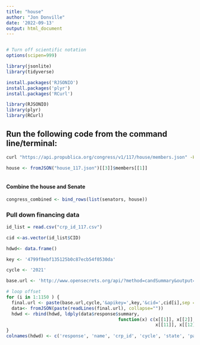 ```yaml
---
title: "house"
author: "Jon Donville"
date: '2022-09-13'
output: html_document
---
```


```r

```

```r
# Turn off scientific notation
options(scipen=999)

library(jsonlite)
library(tidyverse)
```

```r
install.packages('RJSONIO')
install.packages('plyr')
install.packages('RCurl')
```

```r
library(RJSONIO)
library(plyr)
library(RCurl)

```

## Run the following code from the command line/terminal:

```bash
curl "https://api.propublica.org/congress/v1/117/house/members.json" -H "X-API-Key: JTa4lpPr6YOwGEmTXcbbiQKVby7VZ0z3a0o244Gf" > house_117.json
```


```r
house <- fromJSON("house_117.json")[[3]]$members[[1]]
```

```r

```


#### Combine the house and Senate 

```r
congress_combined <- bind_rows(list(senators, house))
```


### Pull down financing data 
```r
id_list = read.csv("crp_id_117.csv")

cid <-as.vector(id_list$CID)

hdwd<- data.frame()

key <- '4799f8ebf135125b0c87ecb54f0530da'

cycle <- '2021'

base.url <- 'http://www.opensecrets.org/api/?method=candSummary&output=json&cycle='

# loop offset
for (i in 1:1150 ) {
  final.url <- paste(base.url,cycle,'&apikey=',key,'&cid=',cid[i],sep = "")
  data<- fromJSON(paste(readLines(final.url), collapse="")) 
  hdwd <- rbind(hdwd, ldply(data$response$summary, 
                                          function(x) c(x[[1]], x[[2]], x[[3]], x[[4]], x[[5]], x[[6]], x[[7]],x[[8]], x[[9]], x[[10]], 
                                                        x[[11]], x[[12]], x[[13]], x[[14]], x[[15]])))
}
colnames(hdwd) <- c('response', 'name', 'crp_id', 'cycle', 'state', 'party','chamber', 'first_elected','next_election','total','spent','cash_on_hand', 'debt', 'origin', 'source', 'last_updated')


```


